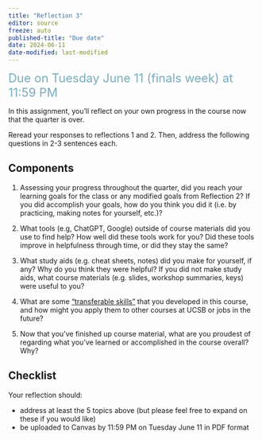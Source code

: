 ```yaml
---
title: "Reflection 3"
editor: source
freeze: auto
published-title: "Due date"
date: 2024-06-11
date-modified: last-modified
---
```


[Due on Tuesday June 11 (finals week) at 11:59 PM]{style="color: #79ACBD; font-size: 24px;"}

In this assignment, you’ll reflect on your own progress in the course now that the quarter is over.  

Reread your responses to reflections 1 and 2. Then, address the following questions in 2-3 sentences each.

## Components

1. Assessing your progress throughout the quarter, did you reach your learning goals for the class or any modified goals from Reflection 2? If you did accomplish your goals, how do you think you did it (i.e. by practicing, making notes for yourself, etc.)?  

2. What tools (e.g, ChatGPT, Google) outside of course materials did you use to find help? How well did these tools work for you? Did these tools improve in helpfulness through time, or did they stay the same?  

3. What study aids (e.g. cheat sheets, notes) did you make for yourself, if any? Why do you think they were helpful? If you did not make study aids, what course materials (e.g. slides, workshop summaries, keys) were useful to you?  

4. What are some [“transferable skills”](https://www.coursera.org/articles/transferable-skills) that you developed in this course, and how might you apply them to other courses at UCSB or jobs in the future?  

5. Now that you’ve finished up course material, what are you proudest of regarding what you’ve learned or accomplished in the course overall? Why?  

## Checklist

Your reflection should:  

- address at least the 5 topics above (but please feel free to expand on these if you would like)  
- be uploaded to Canvas by 11:59 PM on Tuesday June 11 in PDF format






